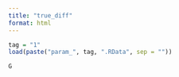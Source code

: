 ```yaml
---
title: "true_diff"
format: html
---
```


```r
tag = "1"
load(paste("param_", tag, ".RData", sep = ""))
```

```r
G
```
